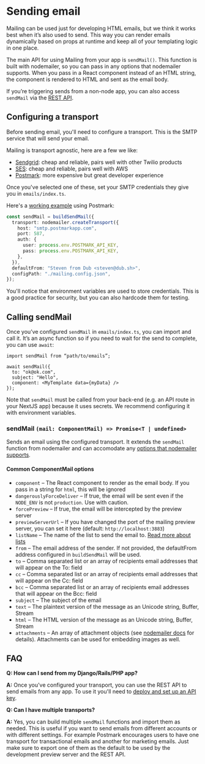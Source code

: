 # Sending email

Mailing can be used just for developing HTML emails, but we think it works best when it’s also used to send. This way you can render emails dynamically based on props at runtime and keep all of your templating logic in one place.

The main API for using Mailing from your app is `sendMail()`. This function is built with nodemailer, so you can pass in any options that nodemailer supports. When you pass in a React component instead of an HTML string, the component is rendered to HTML and sent as the email body.

If you’re triggering sends from a non-node app, you can also access `sendMail` via the [REST API](/docs/rest-api).

## Configuring a transport

Before sending email, you'll need to configure a transport. This is the SMTP service that will send your email.

Mailing is transport agnostic, here are a few we like:

- [Sendgrid](https://sendgrid.com): cheap and reliable, pairs well with other Twilio products
- [SES](https://aws.amazon.com/ses/): cheap and reliable, pairs well with AWS
- [Postmark](https://postmarkapp.com): more expensive but great developer experience

Once you've selected one of these, set your SMTP credentials they give you in `emails/index.ts`.

Here's a [working example](https://github.com/steven-tey/dub/blob/main/emails/index.ts) using Postmark:

```ts
const sendMail = buildSendMail({
  transport: nodemailer.createTransport({
    host: "smtp.postmarkapp.com",
    port: 587,
    auth: {
      user: process.env.POSTMARK_API_KEY,
      pass: process.env.POSTMARK_API_KEY,
    },
  }),
  defaultFrom: "Steven from Dub <steven@dub.sh>",
  configPath: "./mailing.config.json",
});
```

You'll notice that environment variables are used to store credentials. This is a good practice for security, but you can also hardcode them for testing.

## Calling sendMail

Once you’ve configured `sendMail` in `emails/index.ts`, you can import and call it. It’s an async function so if you need to wait for the send to complete, you can use `await`:

```tsx
import sendMail from “path/to/emails”;

await sendMail({
  to: "ok@ok.com",
  subject: "Hello",
  component: <MyTemplate data={myData} />
});
```

Note that `sendMail` must be called from your back-end (e.g. an API route in your NextJS app) because it uses secrets. We recommend configuring it with environment variables.

### sendMail `(mail: ComponentMail) => Promise<T | undefined>`

Sends an email using the configured transport. It extends the `sendMail` function from nodemailer and can accomodate any [options that nodemailer supports](https://nodemailer.com/message/).

#### Common ComponentMail options

- `component` – The React component to render as the email body. If you pass in a string for `html`, this will be ignored
- `dangerouslyForceDeliver` – If true, the email will be sent even if the `NODE_ENV` is not `production`. Use with caution.
- `forcePreview` – If true, the email will be intercepted by the preview server
- `previewServerUrl` – If you have changed the port of the mailing preview server, you can set it here (default: `http://localhost:3883`)
- `listName` – The name of the list to send the email to. [Read more about lists](/docs/lists)
- `from` – The email address of the sender. If not provided, the defaultFrom address configured in `buildSendMail` will be used.
- `to` – Comma separated list or an array of recipients email addresses that will appear on the To: field
- `cc` – Comma separated list or an array of recipients email addresses that will appear on the Cc: field
- `bcc` – Comma separated list or an array of recipients email addresses that will appear on the Bcc: field
- `subject` – The subject of the email
- `text` – The plaintext version of the message as an Unicode string, Buffer, Stream
- `html` – The HTML version of the message as an Unicode string, Buffer, Stream
- `attachments` – An array of attachment objects (see [nodemailer docs](https://nodemailer.com/message/attachments/) for details). Attachments can be used for embedding images as well.

## FAQ

**Q: How can I send from my Django/Rails/PHP app?**

**A:** Once you've configured your transport, you can use the REST API to send emails from any app. To use it you'll need to [deploy and set up an API key](/docs/deploy).

**Q: Can I have multiple transports?**

**A:** Yes, you can build multiple `sendMail` functions and import them as needed.
This is useful if you want to send emails from different accounts or with
different settings. For example Postmark encourages users to have one transport
for transactional emails and another for marketing emails. Just make sure to export
one of them as the default to be used by the development preview server
and the REST API.
